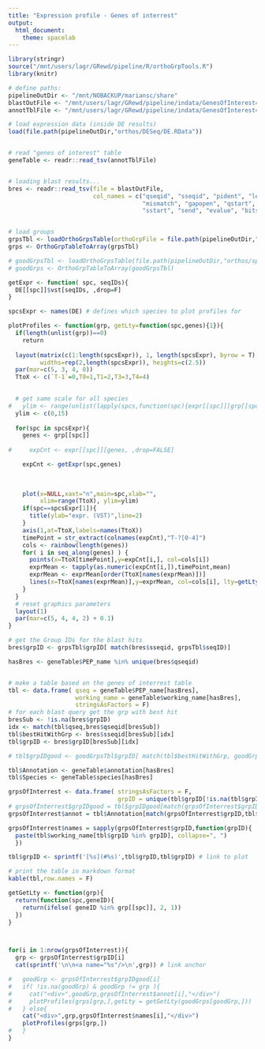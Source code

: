 ```yaml
---
title: "Expression profile - Genes of interrest"
output:
  html_document:
    theme: spacelab
---
```




```r
library(stringr)
source("/mnt/users/lagr/GRewd/pipeline/R/orthoGrpTools.R")
library(knitr)
```


```r
# define paths:
pipelineOutDir <- "/mnt/NOBACKUP/mariansc/share"
blastOutFile <- "/mnt/users/lagr/GRewd/pipeline/indata/GenesOfInterest4/GenesOfInterest_vs_allProteomes.blastp"
annotTblFile <- "/mnt/users/lagr/GRewd/pipeline/indata/GenesOfInterest4/GenesOfInterest.txt"

# load expression data (inside DE results)
load(file.path(pipelineOutDir,"orthos/DESeq/DE.RData"))


# read "genes of interest" table
geneTable <- readr::read_tsv(annotTblFile)


# loading blast results...
bres <- readr::read_tsv(file = blastOutFile,
                        col_names = c("qseqid", "sseqid", "pident", "length", 
                                      "mismatch", "gapopen", "qstart", "qend",
                                      "sstart", "send", "evalue", "bitscore"))


# load groups
grpsTbl <- loadOrthoGrpsTable(orthoGrpFile = file.path(pipelineOutDir,"orthos/orthoMCL/groups.txt"))
grps <- OrthoGrpTableToArray(grpsTbl)

# goodGrpsTbl <- loadOrthoGrpsTable(file.path(pipelineOutDir,"orthos/splitGroups/goodGroups.txt"))
# goodGrps <- OrthoGrpTableToArray(goodGrpsTbl)

```

```r
getExpr <- function( spc, seqIDs){
  DE[[spc]]$vst[seqIDs, ,drop=F]
}

spcsExpr <- names(DE) # defines which species to plot profiles for

plotProfiles <- function(grp, getLty=function(spc,genes){1}){
  if(length(unlist(grp))==0)
    return
  
  layout(matrix(c(1:length(spcsExpr)), 1, length(spcsExpr), byrow = T),
         widths=rep(2,length(spcsExpr)), heights=c(2.5))
  par(mar=c(5, 3, 4, 0))
  TtoX <- c(`T-1`=0,T0=1,T1=2,T3=3,T4=4)

  
  # get same scale for all species
#   ylim <- range(unlist(lapply(spcs,function(spc){expr[[spc]][grp[[spc]],]})))
  ylim <- c(0,15)
  
  for(spc in spcsExpr){
    genes <- grp[[spc]]
    
#     expCnt <- expr[[spc]][genes, ,drop=FALSE]

    expCnt <- getExpr(spc,genes)
    
    
  
    plot(x=NULL,xaxt="n",main=spc,xlab="",
         xlim=range(TtoX), ylim=ylim)
    if(spc==spcsExpr[1]){
      title(ylab="expr. (VST)",line=2)
    }
    axis(1,at=TtoX,labels=names(TtoX)) 
    timePoint = str_extract(colnames(expCnt),"T-?[0-4]")
    cols <- rainbow(length(genes))
    for( i in seq_along(genes) ) {
      points(x=TtoX[timePoint],y=expCnt[i,], col=cols[i])
      exprMean <- tapply(as.numeric(expCnt[i,]),timePoint,mean)
      exprMean <- exprMean[order(TtoX[names(exprMean)])]
      lines(x=TtoX[names(exprMean)],y=exprMean, col=cols[i], lty=getLty(spc,genes[i]))
    }
  }
  # reset graphics parameters
  layout(1)
  par(mar=c(5, 4, 4, 2) + 0.1)
}

```


```r

# get the Group IDs for the blast hits
bres$grpID <- grpsTbl$grpID[ match(bres$sseqid, grpsTbl$seqID)]

hasBres <- geneTable$PEP_name %in% unique(bres$qseqid)


# make a table based on the genes of interrest table
tbl <- data.frame( qseq = geneTable$PEP_name[hasBres],
                   working_name = geneTable$working_name[hasBres],
                   stringsAsFactors = F)
# for each blast query get the grp with best hit
bresSub <- !is.na(bres$grpID)
idx <- match(tbl$qseq,bres$qseqid[bresSub])
tbl$bestHitWithGrp <- bres$sseqid[bresSub][idx]
tbl$grpID <- bres$grpID[bresSub][idx]

# tbl$grpIDgood <- goodGrpsTbl$grpID[ match(tbl$bestHitWithGrp, goodGrpsTbl$seqID)]

tbl$Annotation <- geneTable$annotation[hasBres]
tbl$Species <- geneTable$species[hasBres]

grpsOfInterrest <- data.frame( stringsAsFactors = F,
                               grpID = unique(tbl$grpID[!is.na(tbl$grpID)]))
# grpsOfInterrest$grpIDgood = tbl$grpIDgood[match(grpsOfInterrest$grpID,tbl$grpID)]
grpsOfInterrest$annot = tbl$Annotation[match(grpsOfInterrest$grpID,tbl$grpID)]

grpsOfInterrest$names = sapply(grpsOfInterrest$grpID,function(grpID){
  paste(tbl$working_name[tbl$grpID %in% grpID], collapse=", ")
  })

tbl$grpID <- sprintf('[%s](#%s)',tbl$grpID,tbl$grpID) # link to plot

# print the table in markdown format
kable(tbl,row.names = F)
```

```r

getGetLty <- function(grp){
  return(function(spc,geneID){
    return(ifelse( geneID %in% grp[[spc]], 2, 1))
  })  
}



for(i in 1:nrow(grpsOfInterrest)){
  grp <- grpsOfInterrest$grpID[i]
  cat(sprintf('\n\n<a name="%s"/>\n',grp)) # link anchor

#   goodGrp <- grpsOfInterrest$grpIDgood[i]
#   if( !is.na(goodGrp) & goodGrp != grp ){
#     cat("<div>",goodGrp,grpsOfInterrest$annot[i],"</div>")
#     plotProfiles(grps[grp,],getLty = getGetLty(goodGrps[goodGrp,]))
#   } else{
    cat("<div>",grp,grpsOfInterrest$names[i],"</div>")
    plotProfiles(grps[grp,])
#   }
}
```


